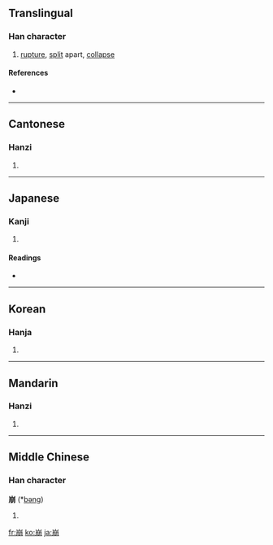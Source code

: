 ==Translingual==

===Han character===
{{Han char|rn=46|rad=山|as=08|sn=11|four=2222<sub>7</sub>|canj=山月月 (UBB)|ids=⿱[[山]][[朋]]}}

# [[rupture]], [[split]] apart, [[collapse]]

====References====
* {{Han ref|kx=0315.060|dkj=08212|dj=0615.260|hdz=10781.140|uh=5D29|ud=23849|bh=B159|bd=45401}}

----

==Cantonese==

===Hanzi===
{{yue-hanzi|jyut=bang1|y=bang1}}

# {{defn|Cantonese|sort=山08}}

----

==Japanese==

===Kanji===
{{ja-kanji|grade=c|rs=山08}}

# {{defn|Japanese}}

====Readings====
* {{ja-readings|on=[[ほう]] (hō)|kun=[[くずれる]] (kuzureru), [[くずす]] (kuzusu)}}

----

==Korean==

===Hanja===
{{ko-hanja|hangeul=붕|rv=bung|mr=pung}}

# {{defn|Korean|sort=山08}}

----

==Mandarin==

===Hanzi===
{{cmn-hanzi|pin=[[bēng]] ([[beng1]])|wg=peng<sup>1</sup>}}

# {{defn|Mandarin|sort=山08}}

----

==Middle Chinese==

===Han character===
'''崩''' (*[[bəng]])<!--asterisk signifies that this is a reconstructed pronunciation-->

# {{defn|Middle Chinese|sort=山08}}

[[fr:崩]]
[[ko:崩]]
[[ja:崩]]